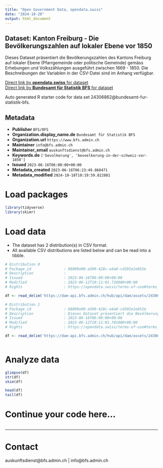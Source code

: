 ```yaml
---
title: "Open Government Data, opendata.swiss"
date: "2024-10-20"
output: html_document
---
```


## Dataset: Kanton Freiburg - Die Bevölkerungszahlen auf lokaler Ebene vor 1850

Dieses Dataset präsentiert die Bevölkerungszahlen des Kantons Freiburg auf lokaler Ebene (Pfarrgemeinde oder politische Gemeinde) gemäss Erhebungen und Volkszählungen ausgeführt zwischen 1669 - 1850. Die Beschreibungen der Variablen in der CSV-Datei sind im Anhang verfügbar.

[Direct link by **opendata.swiss** for dataset](https://opendata.swiss/de/dataset/kanton-freiburg-die-bevolkerungszahlen-auf-lokaler-ebene-vor-1850)<br>
[Direct link by **Bundesamt für Statistik BFS** for dataset](https://www.bfs.admin.ch/asset/de/ts-d-01-2223-FR)

Auto generated R starter code for data set 24306862@bundesamt-fur-statistik-bfs.

## Metadata

- **Publisher** `BFS/OFS`
- **Organization.display_name.de** `Bundesamt für Statistik BFS`
- **Organization.url** `https://www.bfs.admin.ch`
- **Maintainer** `info@bfs.admin.ch`
- **Maintainer_email** `auskunftsdienst@bfs.admin.ch`
- **Keywords.de** `['bevolkerung', 'bevoelkerung-in-der-schweiz-vor-1850']`
- **Issued** `2023-06-16T06:00:00+00:00`
- **Metadata_created** `2023-06-16T06:23:49.868471`
- **Metadata_modified** `2024-10-18T10:19:59.822881`


# Load packages

```r

library(tidyverse)
library(skimr)

```

# Load data

-   The dataset has 2 distribution(s) in CSV format.
-   All available CSV distributions are listed below and can be read into a tibble.

```r

# Distribution 0
# Package_id               : 68809e00-a590-428c-a4a0-cd201e1e652e
# Description              : 
# Issued                   : 2023-06-16T06:00:00+00:00
# Modified                 : 2023-06-12T10:11:01.726000+00:00
# Rights                   : https://opendata.swiss/terms-of-use#terms_by_ask

df <- read_delim('https://dam-api.bfs.admin.ch/hub/api/dam/assets/24306951/master')

# Distribution 1
# Package_id               : 68809e00-a590-428c-a4a0-cd201e1e652e
# Description              : Dieses Dataset präsentiert die Bevölkerungszahlen des Kantons Freiburg auf lokaler Ebene (Pfarrgemeinde oder politische Gemeinde) gemäss Erhebungen und Volkszählungen ausgeführt zwischen 1669 - 1850. Die Beschreibungen der Variablen in der CSV-Datei sind im Anhang verfügbar.
# Issued                   : 2023-06-16T06:00:00+00:00
# Modified                 : 2023-06-12T10:11:01.701000+00:00
# Rights                   : https://opendata.swiss/terms-of-use#terms_by_ask

df <- read_delim('https://dam-api.bfs.admin.ch/hub/api/dam/assets/24306872/master')



```

# Analyze data

```r

glimpse(df)
str(df)
skim(df)

head(df)
tail(df)

```

# Continue your code here...

```r

```

------------------------------------------------------------------------

# Contact

auskunftsdienst@bfs.admin.ch | info@bfs.admin.ch
